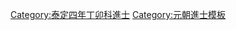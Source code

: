 {{Navbox
|name = 泰定四年丁卯科廷試金榜
|title = 泰定四年（[[1327年]]）丁卯科廷試金榜
|titlestyle = background-color:#FFD700;
|image =
|style = width:100%;text-align:center; 
|groupstyle = text-align:center; background-color:#FFD700;
|liststyle = text-align:center;
|state = {{{state<includeonly>|collapsed</includeonly>}}}
|group1 = 右榜<br>蒙古、色目人
|list1 =
{{Navbox subgroup
|groupstyle = text-align:center; background-color:#FFD700;
|liststyle = text-align:center;
|group1 = 第一甲<br>賜進士及第<br>共1名
|list1 = '''[[阿察赤]]'''

|group2 = 第二甲<br>賜進士出身<br>共?名
|list2 = [[哈剌台]] -<br>名次不詳：[[燮理溥化]] - [[孛顏忽都]]

|group3 = 第三甲<br>賜同進士出身<br>共?名
|list3 = 囗囗囗 -<br>名次不詳：<br>[[答祿守禮]]- [[篤烈圖]] - [[教化|教　化]] - [[萨都剌|薩都剌]] - [[沙班|沙　班]] - [[善著|善　著]] - [[蒲里翰]] - [[觀音奴]] - [[安慶|安　慶]] -[[納璘不花]]<br>[[馬仲皋]] - [[摺剌|摺　剌]] - [[璉瞻|璉　瞻]] - [[丑閭|丑　閭]] - [[彥智傑]] - [[米思泰]]<span style="color: #FFFFFF;"> - －－－ - －－－ - －－－ - －－－</span>

}}

|group2 = 左榜<br>漢人、南人
|list2 =
{{Navbox subgroup
|groupstyle = text-align:center; background-color:#FFD700;
|liststyle = text-align:center;
|group1 = 第一甲<br>賜進士及第<br>共1名
|list1 = '''[[李黼 (元朝)|李　黼]]'''

|group2 = 第二甲<br>賜進士出身<br>共?名
|list2 = [[劉思誠]] - [[徐容|徐　容]] -<br>名次不詳：[[李永 (元朝)|李　永]] - [[劉尚質]] - [[汪英|汪　英]] - [[趙宜浩]]

|group3 = 第三甲<br>賜同進士出身<br>共?名
|list3 = 囗囗囗 -<br>名次不詳：<br>[[王士元]] - [[賀據德]] - [[趙正倫]] - [[索元岱]] - [[郭嘉|郭　嘉]] - [[逯魯曾]] - [[劉沂|劉　沂]] - [[周泰|周　泰]] - [[董守中]] - [[李稷 (元朝)|李　稷]]<br>[[康若泰]] - [[趙期頤]] - [[楊惠|楊　惠]] - [[羅允登]] - [[朱顯文]] - [[張敏|張　敏]] - [[張淵道]] - [[張從道]] - [[陳經|陳　經]] - [[顏旒|顏　旒]]<br>[[余焯|余　焯]] - [[盧端智]] - [[李質|李　質]] - [[胡一中]] - [[杨维祯|楊維楨]] - [[方回孫]] - [[張以寧]] - [[黃清老]] - [[余貞|余　貞]] - [[張異|張　異]]<br>[[劉文德]] - [[戴邁|戴　邁]] - [[江存禮]] - [[謝升孫]] - [[龔善翁]] - [[何槐孫]] - [[周鏜|周　鏜]] - [[卜友曾]] - [[朱謙 (元朝)|朱　謙]] - [[陳子齊]]<br>[[趙端卿]] - [[李謙 (元朝進士)|李　謙]] - [[呂德璋]] - [[方叔高]] - [[張椿芳]] - [[陳潤祖]] - [[貢師泰]] - [[張禎 (元朝)|張　禎]] - [[倪景輝]] - [[邵德潤]]
}}

|belowstyle = text-align: center; background-color:#FFD700;
|below='''前一科：[[Template:泰定元年甲子科廷試金榜|泰定元年甲子科]]　'''·'''　後一科：[[Template:天曆三年庚午科廷試金榜|天曆三年庚午科]]'''
}}
[[Category:泰定四年丁卯科進士]]
<noinclude>
[[Category:泰定四年丁卯科進士| ]]
[[Category:元朝進士模板]]
</noinclude>